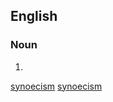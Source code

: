 {{also|synoecism}}
==English==

===Noun===
{{en-noun|!}}

# {{alternative spelling of|synoecism|lang=en}}

[[Category:English words suffixed with -ism|synoecism]]
[[Category:English terms spelled with Œ|synoecism]]